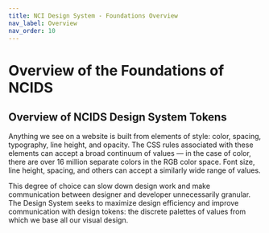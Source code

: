 ```yaml
---
title: NCI Design System - Foundations Overview
nav_label: Overview
nav_order: 10
---
```


# Overview of the Foundations of NCIDS

## Overview of NCIDS Design System Tokens

Anything we see on a website is built from elements of style: color, spacing,
typography, line height, and opacity. The CSS rules associated with these elements
can accept a broad continuum of values — in the case of color, there are over
16 million separate colors in the RGB color space. Font size, line height,
spacing, and others can accept a similarly wide range of values.

This degree of choice can slow down design work and make communication between
designer and developer unnecessarily granular. The Design System seeks to maximize
design efficiency and improve communication with design tokens: the discrete
palettes of values from which we base all our visual design.
